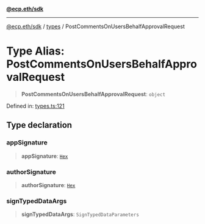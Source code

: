 [**@ecp.eth/sdk**](/sdk-reference/index.mdx)

***

[@ecp.eth/sdk](/sdk-reference/index.mdx) / [types](/sdk-reference/types/index.mdx) / PostCommentsOnUsersBehalfApprovalRequest

# Type Alias: PostCommentsOnUsersBehalfApprovalRequest

> **PostCommentsOnUsersBehalfApprovalRequest**: `object`

Defined in: [types.ts:121](https://github.com/ecp-eth/comments-monorepo/blob/main/packages/sdk/src/types.ts#L121)

## Type declaration

### appSignature

> **appSignature**: [`Hex`](/sdk-reference/types/type-aliases/Hex.mdx)

### authorSignature

> **authorSignature**: [`Hex`](/sdk-reference/types/type-aliases/Hex.mdx)

### signTypedDataArgs

> **signTypedDataArgs**: `SignTypedDataParameters`
